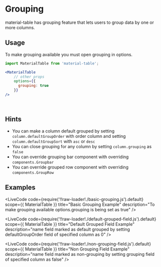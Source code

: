 
# Grouping

material-table has grouping feature that lets users to group data by one or more columns.

## Usage

To make grouping available you must open grouping in options.

```jsx
import MaterialTable from 'material-table';

<MaterialTable
    // other props
    options={{
      grouping: true
    }}
/>
```

<br />

## Hints 

* You can make a column default grouped by setting `column.defaultGroupOrder` with order column and setting `column.defaultGroupSort` with `asc` or `desc`
* You can close grouping for any column by setting `column.grouping` as `false`
* You can override grouping bar component with overriding `components.Groupbar`
* You can override grouped row component with overriding `components.GroupRow`

## Examples

<LiveCode
    code={require('!!raw-loader!./basic-grouping.js').default}
    scope={{ MaterialTable }}
    title="Basic Grouping Example"
    description="To make grouping available options.grouping is being set as true"
/>

<LiveCode
    code={require('!!raw-loader!./default-grouped-field.js').default}
    scope={{ MaterialTable }}
    title="Default Grouped Field Example"
    description="name field marked as default grouped by setting defaultGroupOrder field of specified column as 0"
/>

<LiveCode
    code={require('!!raw-loader!./non-grouping-field.js').default}
    scope={{ MaterialTable }}
    title="Non Grouping Field Example"
    description="name field marked as non-grouping by setting grouping field of specified column as false"
/>